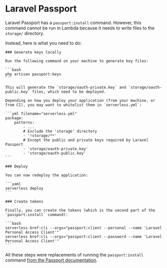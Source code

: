 
<NextSeo description="Laravel Passport on AWS Lambda with Bref" />

# Laravel Passport

Laravel Passport has a `passport:install` command. However, this command cannot be run in Lambda because it needs to write files to the `storage/` directory.

Instead, here is what you need to do:

<Steps>

    ### Generate keys locally

    Run the following command on your machine to generate key files:

    ```bash
    php artisan passport:keys
    ```

    This will generate the `storage/oauth-private.key` and `storage/oauth-public.key` files, which need to be deployed.

    Depending on how you deploy your application (from your machine, or from CI), you may want to whitelist them in `serverless.yml`:

    ```yml filename="serverless.yml"
    package:
        patterns:
            - ...
            # Exclude the 'storage' directory
            - '!storage/**'
            # Except the public and private keys required by Laravel Passport
            - 'storage/oauth-private.key'
            - 'storage/oauth-public.key'
    ```

    ### Deploy

    You can now redeploy the application:

    ```yaml
    serverless deploy
    ```

    ### Create tokens

    Finally, you can create the tokens (which is the second part of the `passport:install` command):

    ```bash
    serverless bref:cli --args="passport:client --personal --name 'Laravel Personal Access Client'"
    serverless bref:cli --args="passport:client --password --name 'Laravel Personal Access Client'"
    ```

</Steps>

All these steps were replacements of running the `passport:install` command [from the Passport documentation](https://laravel.com/docs/passport#installation).
